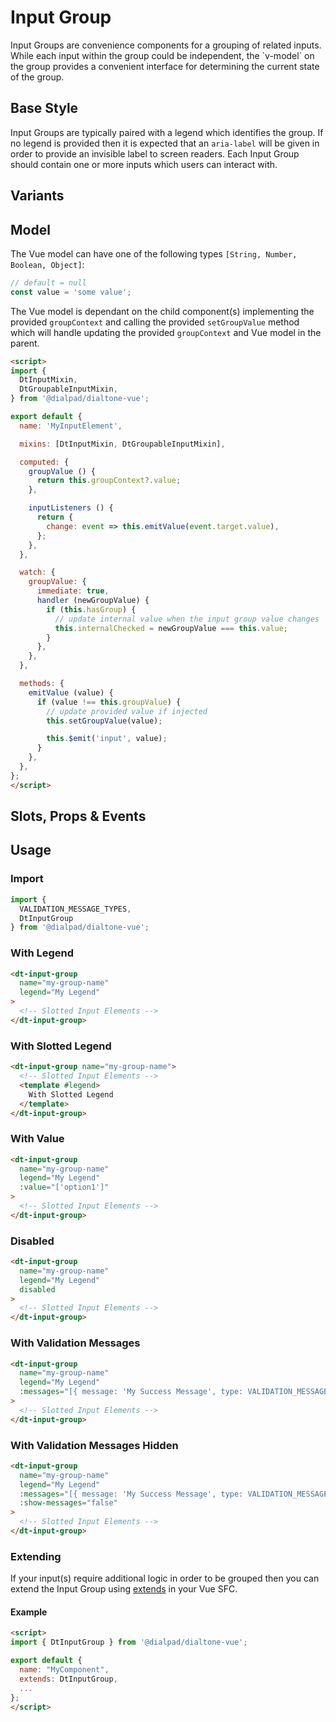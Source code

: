 
# Input Group

<Subtitle>
  Input Groups are convenience components for a grouping of related inputs. While each input within the group
  could be independent, the `v-model` on the group provides a convenient interface for determining the current state of
  the group.
</Subtitle>

## Base Style

Input Groups are typically paired with a legend which identifies the group. If no legend is provided then it is
expected that an `aria-label` will be given in order to provide an invisible label to screen readers. Each Input
Group should contain one or more inputs which users can interact with.

<Canvas>
  <Story id="components-input-group--default" />
</Canvas>

## Variants

<Canvas>
  <Story id="components-input-group--variants" />
</Canvas>

## Model

The Vue model can have one of the following types `[String, Number, Boolean, Object]`:

```js
// default = null
const value = 'some value';
```

The Vue model is dependant on the child component(s) implementing the provided `groupContext` and calling the provided
`setGroupValue` method which will handle updating the provided `groupContext` and Vue model in the parent.

```html
<script>
import {
  DtInputMixin,
  DtGroupableInputMixin,
} from '@dialpad/dialtone-vue';

export default {
  name: 'MyInputElement',

  mixins: [DtInputMixin, DtGroupableInputMixin],

  computed: {
    groupValue () {
      return this.groupContext?.value;
    },

    inputListeners () {
      return {
        change: event => this.emitValue(event.target.value),
      };
    },
  },

  watch: {
    groupValue: {
      immediate: true,
      handler (newGroupValue) {
        if (this.hasGroup) {
          // update internal value when the input group value changes
          this.internalChecked = newGroupValue === this.value;
        }
      },
    },
  },

  methods: {
    emitValue (value) {
      if (value !== this.groupValue) {
        // update provided value if injected
        this.setGroupValue(value);

        this.$emit('input', value);
      }
    },
  },
};
</script>
```

## Slots, Props & Events

<ArgsTable story={PRIMARY_STORY} />

## Usage

### Import

```jsx
import {
  VALIDATION_MESSAGE_TYPES,
  DtInputGroup
} from '@dialpad/dialtone-vue';
```

### With Legend

```html
<dt-input-group
  name="my-group-name"
  legend="My Legend"
>
  <!-- Slotted Input Elements -->
</dt-input-group>
```

### With Slotted Legend

```html
<dt-input-group name="my-group-name">
  <!-- Slotted Input Elements -->
  <template #legend>
    With Slotted Legend
  </template>
</dt-input-group>
```

### With Value

```html
<dt-input-group
  name="my-group-name"
  legend="My Legend"
  :value="['option1']"
>
  <!-- Slotted Input Elements -->
</dt-input-group>
```

### Disabled

```html
<dt-input-group
  name="my-group-name"
  legend="My Legend"
  disabled
>
  <!-- Slotted Input Elements -->
</dt-input-group>
```

### With Validation Messages

```html
<dt-input-group
  name="my-group-name"
  legend="My Legend"
  :messages="[{ message: 'My Success Message', type: VALIDATION_MESSAGE_TYPES.SUCCESS }]"
>
  <!-- Slotted Input Elements -->
</dt-input-group>
```

### With Validation Messages Hidden

```html
<dt-input-group
  name="my-group-name"
  legend="My Legend"
  :messages="[{ message: 'My Success Message', type: VALIDATION_MESSAGE_TYPES.SUCCESS }]"
  :show-messages="false"
>
  <!-- Slotted Input Elements -->
</dt-input-group>
```

### Extending

If your input(s) require additional logic in order to be grouped then you can extend the Input Group using
[extends](https://v3.vuejs.org/api/options-composition.html#extends) in your Vue SFC.

#### Example

```html
<script>
import { DtInputGroup } from '@dialpad/dialtone-vue';

export default {
  name: "MyComponent",
  extends: DtInputGroup,
  ...
};
</script>
```
